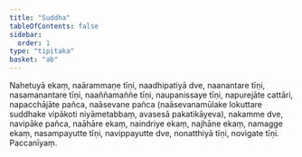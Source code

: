```yaml
---
title: "Suddha"
tableOfContents: false
sidebar:
  order: 1
type: "tipitaka"
basket: "ab"
---
```



<DynamicBreadcrumb />

<Division number="137">

<Paragraph number="860">
Nahetuyā ekaṃ, naārammaṇe tīṇi, naadhipatiyā dve, naanantare tīṇi, nasamanantare tīṇi, naaññamaññe tīṇi, naupanissaye tīṇi, napurejāte cattāri, napacchājāte pañca, naāsevane pañca (naāsevanamūlake lokuttare suddhake vipākoti niyāmetabbaṃ, avasesā pakatikāyeva), nakamme dve, navipāke pañca, naāhāre ekaṃ, naindriye ekaṃ, najhāne ekaṃ, namagge ekaṃ, nasampayutte tīṇi, navippayutte dve, nonatthiyā tīṇi, novigate tīṇi.

</Paragraph>
</Division>

<Paragraph number="861" type="center">
Paccanīyaṃ.
</Paragraph>